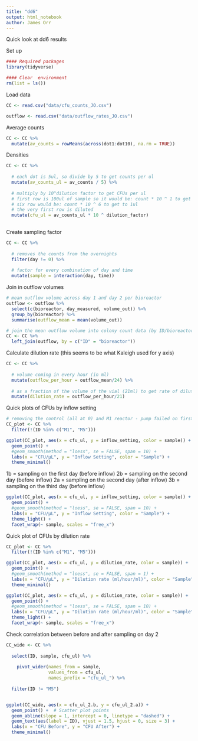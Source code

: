 ```yaml
---
title: "dd6"
output: html_notebook
author: James Orr
---
```


Quick look at dd6 results

Set up 

```r
#### Required packages
library(tidyverse)        

#### Clear  environment 
rm(list = ls())   
```

Load data

```r
CC <- read.csv("data/cfu_counts_JO.csv")

outflow <- read.csv("data/outflow_rates_JO.csv")
```


Average counts

```r
CC <- CC %>%
  mutate(av_counts = rowMeans(across(dot1:dot10), na.rm = TRUE))
```

Densities

```r
CC <- CC %>%
  
  # each dot is 5ul, so divide by 5 to get counts per ul
  mutate(av_counts_ul = av_counts / 5) %>%
  
  # multiply by 10^dilution factor to get CFUs per ul 
  # first row is 100ul of sample so it would be: count * 10 ^ 1 to get 1ul
  # six row would be: count * 10 ^ 6 to get to 1ul
  # the very first row is diluted
  mutate(cfu_ul = av_counts_ul * 10 ^ dilution_factor)
  
```

Create sampling factor 

```r
CC <- CC %>%
  
  # removes the counts from the overnights
  filter(day != 0) %>%
  
  # factor for every combination of day and time
  mutate(sample = interaction(day, time))
```

Join in outflow volumes 

```r
# mean outflow volume across day 1 and day 2 per bioreactor
outflow <- outflow %>%
  select(c(bioreactor, day_measured, volume_out)) %>%
  group_by(bioreactor) %>%
  summarise(outflow_mean = mean(volume_out))

# join the mean outflow volume into colony count data (by ID/bioreactor)
CC <- CC %>%
  left_join(outflow, by = c("ID" = "bioreactor"))
```

Calculate dilution rate (this seems to be what Kaleigh used for y axis)

```r
CC <- CC %>%
  
  # volume coming in every hour (in ml)
  mutate(outflow_per_hour = outflow_mean/24) %>%
  
  # as a fraction of the volume of the vial (21ml) to get rate of dilution 
  mutate(dilution_rate = outflow_per_hour/21)
```


Quick plots of CFUs by inflow setting 

```r

# removing the control (all at 0) and M1 reactor - pump failed on first day
CC_plot <- CC %>%
  filter(!(ID %in% c("M1", "M5")))

ggplot(CC_plot, aes(x = cfu_ul, y = inflow_setting, color = sample)) +
  geom_point() + 
  #geom_smooth(method = "loess", se = FALSE, span = 10) + 
  labs(x = "CFU/μL", y = "Inflow Setting", color = "Sample") +
  theme_minimal()

```
1b = sampling on the first day (before inflow)
2b = sampling on the second day (before inflow)
2a = sampling on the second day (after inflow)
3b = sampling on the third day (before inflow)

```r
ggplot(CC_plot, aes(x = cfu_ul, y = inflow_setting, color = sample)) +
  geom_point() + 
  #geom_smooth(method = "loess", se = FALSE, span = 10) + 
  labs(x = "CFU/μL", y = "Inflow Setting", color = "Sample") +
  theme_light() +
  facet_wrap(~ sample, scales = "free_x")
```

Quick plot of CFUs by dilution rate

```r

CC_plot <- CC %>%
  filter(!(ID %in% c("M1", "M5")))

ggplot(CC_plot, aes(x = cfu_ul, y = dilution_rate, color = sample)) +
  geom_point() + 
  #geom_smooth(method = "loess", se = FALSE, span = 1) + 
  labs(x = "CFU/μL", y = "Dilution rate (ml/hour/ml)", color = "Sample") +
  theme_minimal()

```

```r
ggplot(CC_plot, aes(x = cfu_ul, y = dilution_rate, color = sample)) +
  geom_point() + 
  #geom_smooth(method = "loess", se = FALSE, span = 10) + 
  labs(x = "CFU/μL", y = "Dilution rate (ml/hour/ml)", color = "Sample") +
  theme_light() +
  facet_wrap(~ sample, scales = "free_x")
```

Check correlation between before and after sampling on day 2 

```r

CC_wide <- CC %>%
  
  select(ID, sample, cfu_ul) %>%
  
    pivot_wider(names_from = sample, 
                values_from = cfu_ul, 
                names_prefix = "cfu_ul_") %>%
  
  filter(ID != "M5")


ggplot(CC_wide, aes(x = cfu_ul_2.b, y = cfu_ul_2.a)) +
  geom_point() +  # Scatter plot points
  geom_abline(slope = 1, intercept = 0, linetype = "dashed") +
  geom_text(aes(label = ID), vjust = 1.5, hjust = 0, size = 3) + 
  labs(x = "CFU Before", y = "CFU After") +
  theme_minimal()

```


